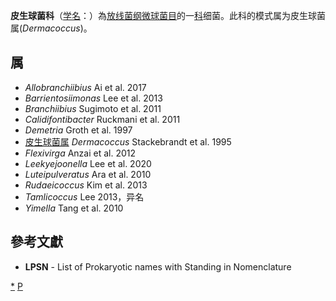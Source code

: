 {{Automatic taxobox
| taxon = Dermacoccaceae 
| authority = Schumann and Stackebrandt 2000
| type genus = 皮生球菌属<br>''Dermacoccus''
| type genus authority = Stackebrandt et al. 1995
}}
'''皮生球菌科'''（[[学名|学名]]：{{lang|la|''Dermacoccaceae''}}）為[[放线菌纲|放线菌纲]][[微球菌目|微球菌目]]的一[[科|科]]细菌。此科的模式属为皮生球菌属(''Dermacoccus'')。

==属==
* ''Allobranchiibius'' Ai et al. 2017
* ''Barrientosiimonas'' Lee et al. 2013
* ''Branchiibius'' Sugimoto et al. 2011
* ''Calidifontibacter'' Ruckmani et al. 2011
* ''Demetria'' Groth et al. 1997
* [[皮生球菌属|皮生球菌属]] ''Dermacoccus'' Stackebrandt et al. 1995
* ''Flexivirga'' Anzai et al. 2012
* ''Leekyejoonella'' Lee et al. 2020
* ''Luteipulveratus'' Ara et al. 2010
* ''Rudaeicoccus'' Kim et al. 2013
* ''Tamlicoccus'' Lee 2013，异名
* ''Yimella'' Tang et al. 2010

==參考文獻==
{{reflist}}
* '''LPSN''' - List of Prokaryotic names with Standing in Nomenclature

{{taxonbar}}

[[Category:_皮生球菌科|*]]
[[Category:2000年描述的分类群|P]]